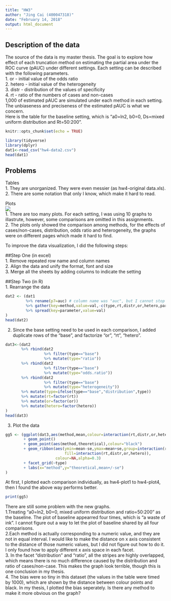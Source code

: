 ```yaml
---
title: "HW3"
author: "Jing Cai (400047318)"
date: "February 14, 2018"
output: html_document
---
```


## Description of the data
The source of the data is my master thesis. The goal is to explore how effect of each truncation method on estimating the partial area under the ROC curve (pAUC) under different settings. Each setting can be described with the following parameters.  
1. or - initial value of the odds ratio  
2. hetero - initial value of the heterogeneity  
3. distr - distribution of the values of specificity  
4. rt - ratio of the numbers of cases and non-cases  
1,000 of estimated pAUC are simulated under each method in each setting. The unbiaseness and preciseness of the estimated pAUC is what we concern.  
Here is the table for the baseline setting, which is "a0=ln2, b0=0, Ds=mixed uniform distribution and Rt=50:200".
```r
knitr::opts_chunk$set(echo = TRUE)
```

```r
library(tidyverse)
library(dplyr)
dat1<-read_csv("hw4-data2.csv")
head(dat1)
```
## Problems
Tables  
1. They are unorganized. They were even messier (as hw4-original data.xls).  
2. There are some notation that only I know, which make it hard to read.  

Plots  
![](bp00008.png)  
1. There are too many plots. For each setting, I was using 10 graphs to illastrute, however, some comparisons are omitted in this assignments.   
2. The plots only showed the comparison among methods, for the effects of cases/non-cases, distribution, odds ratio and heterogeneity, the graphs were on different pages which made it hard to find.  
  
To improve the data visualization, I did the following steps:  
  
##Step One (in excel)  
1. Remove repeated row name and column names  
2. Align the data and unify the format, font and size  
3. Merge all the sheets by adding columns to indicate the setting  
  
##Step Two (in R)  
1. Rearrange the data  
```r
dat2 <- (dat1
         %>% rename(p7=auc) # column name was "auc", but I cannot stop the automatic ordering in the following gathering
         %>% gather(key=method,value=val,-c(type,rt,distr,or,hetero,parameter),convert=FALSE) 
         %>% spread(key=parameter,value=val) 
)
head(dat2)
```
2. Since the base setting need to be used in each comparison, I added duplicate rows of the "base", and factorize "or", "rt", "hetero".  
```r
dat3<-(dat2
       %>% rbind(dat2
                 %>% filter(type=="base")
                 %>% mutate(type="ratio"))
       %>% rbind(dat2
                 %>% filter(type=="base")
                 %>% mutate(type="odds.ratio"))
       %>% rbind(dat2
                 %>% filter(type=="base")
                 %>% mutate(type="heterogeneity"))
       %>% mutate(type=ifelse(type=="base","distribution",type))
       %>% mutate(rt=factor(rt))
       %>% mutate(or=factor(or))
       %>% mutate(hetero=factor(hetero))
)
head(dat3)
```
3. Plot the data  

```r
gg5 <- (ggplot(dat3,aes(method,mean,colour=interaction(rt,distr,or,hetero))) 
        + geom_point()
        + geom_point(aes(method,theoretical),colour="black")
        + geom_ribbon(aes(ymin=mean-se,ymax=mean+se,group=interaction(rt,distr,or,hetero),
                          fill=interaction(rt,distr,or,hetero)), 
                      colour=NA,alpha=0.3)
        + facet_grid(~type)
        + labs(x="method",y="theoretical,mean+/-se")
)
```
At first, I plotted each comparison individually, as hw4-plot1 to hw4-plot4, then I found the above way performs better.

```r
print(gg5)
```

There are still some problem with the new graphs.  
1.Treating "a0=ln2, b0=0, mixed uniform distribution and ratio=50:200" as the baseline. The plot of baseline appearred four times, which is "a waste of ink". I cannot figure out a way to let the plot of baseline shared by all four comparisons.  
2.Each method is actually corresponding to a numeric value, and they are not in equal interval. I would like to make the distance on x axis consistent to the distance of those numeric values, but I did not figure out how to do it. I only found how to apply different x axis space in each facet.  
3. In the facet "distribution" and "ratio", all the stripes are highly overlapped, which means there is no much difference caused by the distribution and ratio of cases/non-case. This makes the graph look terrible, though this is one conclusion in my thesis.  
4. The bias were so tiny in this dataset (the values in the table were timed by 1000), which are shown by the distance between colour points and black. In my thesis, I plotted the bias seperately. Is there any method to make it more obvious on the graph?  